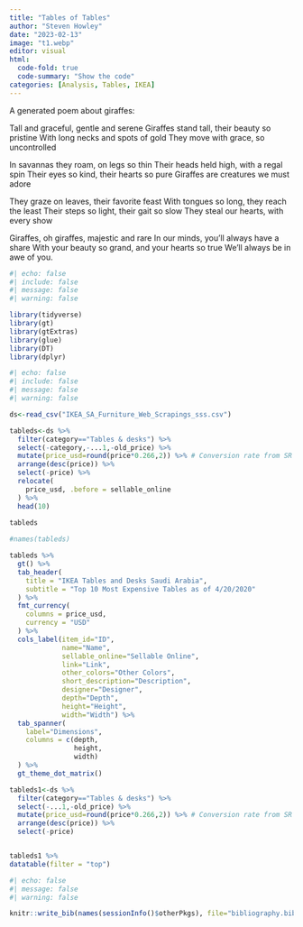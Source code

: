 ```yaml
---
title: "Tables of Tables"
author: "Steven Howley"
date: "2023-02-13"
image: "t1.webp"
editor: visual 
html:
  code-fold: true
  code-summary: "Show the code"
categories: [Analysis, Tables, IKEA]
---
```


A generated poem about giraffes:

Tall and graceful, gentle and serene Giraffes stand tall, their beauty so pristine With long necks and spots of gold They move with grace, so uncontrolled

In savannas they roam, on legs so thin Their heads held high, with a regal spin Their eyes so kind, their hearts so pure Giraffes are creatures we must adore

They graze on leaves, their favorite feast With tongues so long, they reach the least Their steps so light, their gait so slow They steal our hearts, with every show

Giraffes, oh giraffes, majestic and rare In our minds, you'll always have a share With your beauty so grand, and your hearts so true We'll always be in awe of you.

```r
#| echo: false
#| include: false
#| message: false
#| warning: false

library(tidyverse)
library(gt)
library(gtExtras)
library(glue)
library(DT)
library(dplyr)
```

```r
#| echo: false
#| include: false
#| message: false
#| warning: false

ds<-read_csv("IKEA_SA_Furniture_Web_Scrapings_sss.csv")

tableds<-ds %>%
  filter(category=="Tables & desks") %>%
  select(-category,-...1,-old_price) %>%
  mutate(price_usd=round(price*0.266,2)) %>% # Conversion rate from SR to USD 4/24/2020
  arrange(desc(price)) %>%
  select(-price) %>%
  relocate(
    price_usd, .before = sellable_online 
  ) %>%
  head(10)
  
tableds
```

```r
#names(tableds)

tableds %>%
  gt() %>%
  tab_header(
    title = "IKEA Tables and Desks Saudi Arabia",
    subtitle = "Top 10 Most Expensive Tables as of 4/20/2020"
  ) %>%
  fmt_currency(
    columns = price_usd,
    currency = "USD"
  ) %>%
  cols_label(item_id="ID",
             name="Name",
             sellable_online="Sellable Online",
             link="Link",
             other_colors="Other Colors",
             short_description="Description",
             designer="Designer",
             depth="Depth",
             height="Height",
             width="Width") %>%
  tab_spanner(
    label="Dimensions",
    columns = c(depth,
                height,
                width)
  ) %>%
  gt_theme_dot_matrix()
```

```r
tableds1<-ds %>%
  filter(category=="Tables & desks") %>%
  select(-...1,-old_price) %>%
  mutate(price_usd=round(price*0.266,2)) %>% # Conversion rate from SR to USD 4/24/2020
  arrange(desc(price)) %>%
  select(-price)


tableds1 %>%
datatable(filter = "top")
```

```r
#| echo: false
#| message: false
#| warning: false

knitr::write_bib(names(sessionInfo()$otherPkgs), file="bibliography.bib")
```
